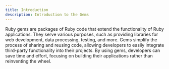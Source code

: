 ```yaml
---
title: Introduction
description: Introduction to the Gems
---
```


Ruby gems are packages of Ruby code that extend the functionality of Ruby applications. They serve various purposes, such as providing libraries for web development, data processing, testing, and more. Gems simplify the process of sharing and reusing code, allowing developers to easily integrate third-party functionality into their projects. By using gems, developers can save time and effort, focusing on building their applications rather than reinventing the wheel.
